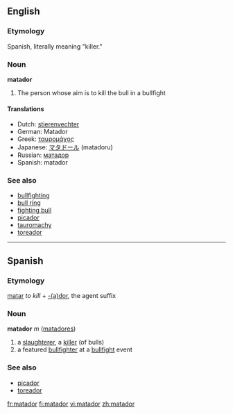 ==English==
===Etymology===
Spanish, literally meaning "killer."

===Noun===
'''matador'''

# The person whose aim is to kill the bull in a bullfight

==== Translations ====
*Dutch: [[stierenvechter]]
*German: Matador
*Greek: [[ταυρομάχος]]
*Japanese: [[マタドール]] (matadoru)
*Russian: [[матадор]]
*Spanish: matador

=== See also ===
*[[bullfighting]]
*[[bull ring]]
*[[fighting bull]]
*[[picador]]
*[[tauromachy]]
*[[toreador]]

----

== Spanish ==
===Etymology===
[[matar]] ''to kill'' + [[-dor|-(a)dor]], the agent suffix

=== Noun ===
'''matador''' ''m'' ([[matadores]])

# a [[slaughterer]], a [[killer]] (of bulls)<!-- doesn't it just mean "killer" in its basic sense? -->
# a featured [[bullfighter]] at a [[bullfight]] event

===See also===
*[[picador]]
*[[toreador]]

[[fr:matador]]
[[fi:matador]]
[[vi:matador]]
[[zh:matador]]